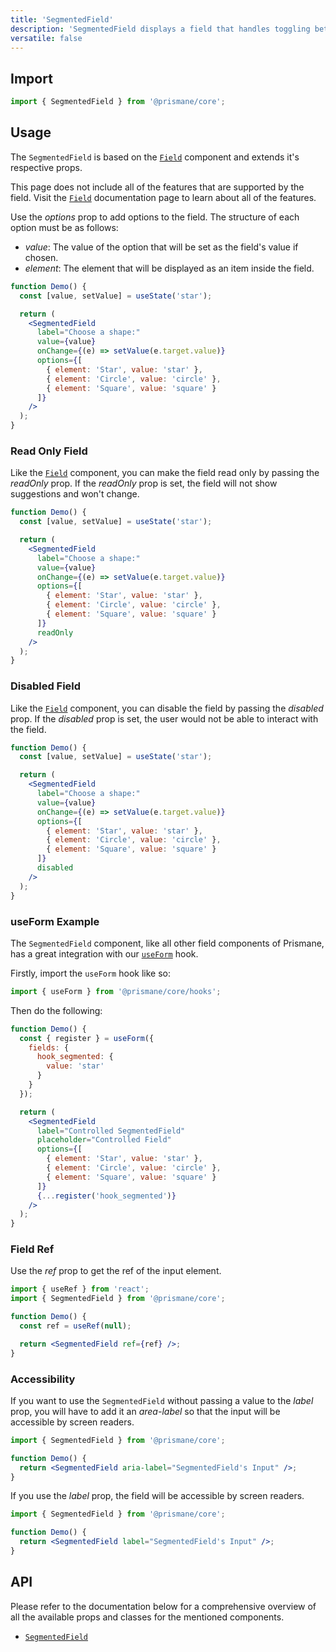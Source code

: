 ---
title: 'SegmentedField'
description: 'SegmentedField displays a field that handles toggling between multiple values.'
versatile: false
---

## Import

```js
import { SegmentedField } from '@prismane/core';
```

## Usage

The `SegmentedField` is based on the [`Field`](/docs/components/inputs/field) component and extends it's respective props.

This page does not include all of the features that are supported by the field. Visit the [`Field`](/docs/components/inputs/field) documentation page to learn about all of the features.

Use the _options_ prop to add options to the field. The structure of each option must be as follows:

- _value_: The value of the option that will be set as the field's value if chosen.
- _element_: The element that will be displayed as an item inside the field.

```jsx preview
function Demo() {
  const [value, setValue] = useState('star');

  return (
    <SegmentedField
      label="Choose a shape:"
      value={value}
      onChange={(e) => setValue(e.target.value)}
      options={[
        { element: 'Star', value: 'star' },
        { element: 'Circle', value: 'circle' },
        { element: 'Square', value: 'square' }
      ]}
    />
  );
}
```

### Read Only Field

Like the [`Field`](/docs/components/field) component, you can make the field read only by passing the _readOnly_ prop. If the _readOnly_ prop is set, the field will not show suggestions and won't change.

```jsx preview
function Demo() {
  const [value, setValue] = useState('star');

  return (
    <SegmentedField
      label="Choose a shape:"
      value={value}
      onChange={(e) => setValue(e.target.value)}
      options={[
        { element: 'Star', value: 'star' },
        { element: 'Circle', value: 'circle' },
        { element: 'Square', value: 'square' }
      ]}
      readOnly
    />
  );
}
```

### Disabled Field

Like the [`Field`](/docs/components/field) component, you can disable the field by passing the _disabled_ prop. If the _disabled_ prop is set, the user would not be able to interact with the field.

```jsx preview
function Demo() {
  const [value, setValue] = useState('star');

  return (
    <SegmentedField
      label="Choose a shape:"
      value={value}
      onChange={(e) => setValue(e.target.value)}
      options={[
        { element: 'Star', value: 'star' },
        { element: 'Circle', value: 'circle' },
        { element: 'Square', value: 'square' }
      ]}
      disabled
    />
  );
}
```

### useForm Example

The `SegmentedField` component, like all other field components of Prismane, has a great integration with our [`useForm`](/docs/hooks/use-form) hook.

Firstly, import the `useForm` hook like so:

```js
import { useForm } from '@prismane/core/hooks';
```

Then do the following:

```jsx preview
function Demo() {
  const { register } = useForm({
    fields: {
      hook_segmented: {
        value: 'star'
      }
    }
  });

  return (
    <SegmentedField
      label="Controlled SegmentedField"
      placeholder="Controlled Field"
      options={[
        { element: 'Star', value: 'star' },
        { element: 'Circle', value: 'circle' },
        { element: 'Square', value: 'square' }
      ]}
      {...register('hook_segmented')}
    />
  );
}
```

### Field Ref

Use the _ref_ prop to get the ref of the input element.

```jsx
import { useRef } from 'react';
import { SegmentedField } from '@prismane/core';

function Demo() {
  const ref = useRef(null);

  return <SegmentedField ref={ref} />;
}
```

### Accessibility

If you want to use the `SegmentedField` without passing a value to the _label_ prop, you will have to add it an _area-label_ so that the input will be accessible by screen readers.

```jsx
import { SegmentedField } from '@prismane/core';

function Demo() {
  return <SegmentedField aria-label="SegmentedField's Input" />;
}
```

If you use the _label_ prop, the field will be accessible by screen readers.

```jsx
import { SegmentedField } from '@prismane/core';

function Demo() {
  return <SegmentedField label="SegmentedField's Input" />;
}
```

## API

Please refer to the documentation below for a comprehensive overview of all the available props and classes for the mentioned components.

- [`SegmentedField`](/docs/components-api/segmented-field-api)
